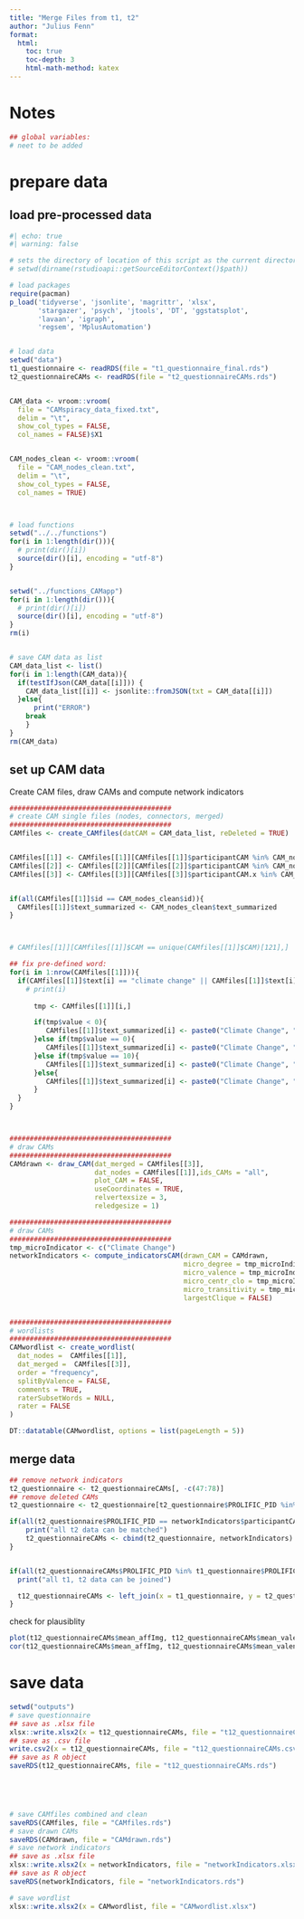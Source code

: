 ---
title: "Merge Files from t1, t2"
author: "Julius Fenn"
format:
  html:
    toc: true
    toc-depth: 3
    html-math-method: katex
---


# Notes

```{r}
## global variables: 
# neet to be added
```



# prepare data

## load pre-processed data

```{r}
#| echo: true
#| warning: false

# sets the directory of location of this script as the current directory
# setwd(dirname(rstudioapi::getSourceEditorContext()$path))

# load packages
require(pacman)
p_load('tidyverse', 'jsonlite', 'magrittr', 'xlsx',
       'stargazer', 'psych', 'jtools', 'DT', 'ggstatsplot', 
       'lavaan', 'igraph',
       'regsem', 'MplusAutomation')


# load data
setwd("data")
t1_questionnaire <- readRDS(file = "t1_questionnaire_final.rds")
t2_questionnaireCAMs <- readRDS(file = "t2_questionnaireCAMs.rds")


CAM_data <- vroom::vroom(
  file = "CAMspiracy_data_fixed.txt",
  delim = "\t",
  show_col_types = FALSE,
  col_names = FALSE)$X1


CAM_nodes_clean <- vroom::vroom(
  file = "CAM_nodes_clean.txt",
  delim = "\t",
  show_col_types = FALSE,
  col_names = TRUE)



# load functions
setwd("../../functions")
for(i in 1:length(dir())){
  # print(dir()[i])
  source(dir()[i], encoding = "utf-8")
}


setwd("../functions_CAMapp")
for(i in 1:length(dir())){
  # print(dir()[i])
  source(dir()[i], encoding = "utf-8")
}
rm(i)


# save CAM data as list
CAM_data_list <- list()
for(i in 1:length(CAM_data)){
  if(testIfJson(CAM_data[[i]])) {
    CAM_data_list[[i]] <- jsonlite::fromJSON(txt = CAM_data[[i]])
  }else{
      print("ERROR")
    break
    }
}
rm(CAM_data)
```


## set up CAM data


Create CAM files, draw CAMs and compute network indicators

```{r, message = FALSE}
########################################
# create CAM single files (nodes, connectors, merged)
########################################
CAMfiles <- create_CAMfiles(datCAM = CAM_data_list, reDeleted = TRUE)


CAMfiles[[1]] <- CAMfiles[[1]][CAMfiles[[1]]$participantCAM %in% CAM_nodes_clean$participantCAM, ]
CAMfiles[[2]] <- CAMfiles[[2]][CAMfiles[[2]]$participantCAM %in% CAM_nodes_clean$participantCAM, ]
CAMfiles[[3]] <- CAMfiles[[3]][CAMfiles[[3]]$participantCAM.x %in% CAM_nodes_clean$participantCAM, ]


if(all(CAMfiles[[1]]$id == CAM_nodes_clean$id)){
  CAMfiles[[1]]$text_summarized <- CAM_nodes_clean$text_summarized
}



# CAMfiles[[1]][CAMfiles[[1]]$CAM == unique(CAMfiles[[1]]$CAM)[121],]

## fix pre-defined word:
for(i in 1:nrow(CAMfiles[[1]])){
  if(CAMfiles[[1]]$text[i] == "climate change" || CAMfiles[[1]]$text[i] == "Climate Change"){
    # print(i)
    
      tmp <- CAMfiles[[1]][i,]

      if(tmp$value < 0){
         CAMfiles[[1]]$text_summarized[i] <- paste0("Climate Change", "_negative")
      }else if(tmp$value == 0){
         CAMfiles[[1]]$text_summarized[i] <- paste0("Climate Change", "_neutral")
      }else if(tmp$value == 10){
         CAMfiles[[1]]$text_summarized[i] <- paste0("Climate Change", "_ambivalent")
      }else{
         CAMfiles[[1]]$text_summarized[i] <- paste0("Climate Change", "_positive")
      }
  }
}



########################################
# draw CAMs
########################################
CAMdrawn <- draw_CAM(dat_merged = CAMfiles[[3]],
                     dat_nodes = CAMfiles[[1]],ids_CAMs = "all",
                     plot_CAM = FALSE,
                     useCoordinates = TRUE,
                     relvertexsize = 3,
                     reledgesize = 1)

########################################
# draw CAMs
########################################
tmp_microIndicator <- c("Climate Change")
networkIndicators <- compute_indicatorsCAM(drawn_CAM = CAMdrawn, 
                                           micro_degree = tmp_microIndicator, 
                                           micro_valence = tmp_microIndicator, 
                                           micro_centr_clo = tmp_microIndicator, 
                                           micro_transitivity = tmp_microIndicator, 
                                           largestClique = FALSE)


########################################
# wordlists
########################################
CAMwordlist <- create_wordlist(
  dat_nodes =  CAMfiles[[1]],
  dat_merged =  CAMfiles[[3]],
  order = "frequency",
  splitByValence = FALSE,
  comments = TRUE,
  raterSubsetWords = NULL,
  rater = FALSE
)

DT::datatable(CAMwordlist, options = list(pageLength = 5)) 
```



## merge data


```{r}
## remove network indicators
t2_questionnaire <- t2_questionnaireCAMs[, -c(47:78)]
## remove deleted CAMs
t2_questionnaire <- t2_questionnaire[t2_questionnaire$PROLIFIC_PID %in% CAM_nodes_clean$participantCAM,]

if(all(t2_questionnaire$PROLIFIC_PID == networkIndicators$participantCAM)){
    print("all t2 data can be matched")
    t2_questionnaireCAMs <- cbind(t2_questionnaire, networkIndicators)
}


if(all(t2_questionnaireCAMs$PROLIFIC_PID %in% t1_questionnaire$PROLIFIC_PID)){
  print("all t1, t2 data can be joined")

  t12_questionnaireCAMs <- left_join(x = t1_questionnaire, y = t2_questionnaireCAMs, by = "PROLIFIC_PID")
}

```

check for plausiblity

```{r}
plot(t12_questionnaireCAMs$mean_affImg, t12_questionnaireCAMs$mean_valence_macro)
cor(t12_questionnaireCAMs$mean_affImg, t12_questionnaireCAMs$mean_valence_macro, use = "pairwise")
```



# save data


```{r}
setwd("outputs")
# save questionnaire
## save as .xlsx file
xlsx::write.xlsx2(x = t12_questionnaireCAMs, file = "t12_questionnaireCAMs.xlsx")
## save as .csv file
write.csv2(x = t12_questionnaireCAMs, file = "t12_questionnaireCAMs.csv")
## save as R object
saveRDS(t12_questionnaireCAMs, file = "t12_questionnaireCAMs.rds")


  


# save CAMfiles combined and clean
saveRDS(CAMfiles, file = "CAMfiles.rds")
# save drawn CAMs
saveRDS(CAMdrawn, file = "CAMdrawn.rds")
# save network indicators
## save as .xlsx file
xlsx::write.xlsx2(x = networkIndicators, file = "networkIndicators.xlsx")
## save as R object
saveRDS(networkIndicators, file = "networkIndicators.rds")

# save wordlist
xlsx::write.xlsx2(x = CAMwordlist, file = "CAMwordlist.xlsx")
```

